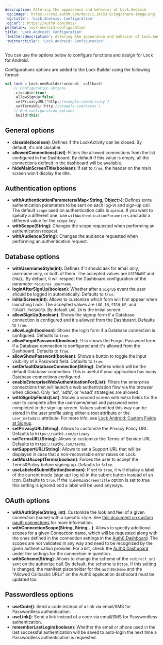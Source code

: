 ```yaml
---
description: Altering the appearance and behavior of Lock.Android
'og:image': https://cdn2.auth0.com/docs/1.14553.0/img/share-image.png
'og:title': 'Lock.Android: Configuration'
'og:url': https://auth0.com/docs/
permalink: lock-android-configuration
title: 'Lock.Android: Configuration'
'twitter:description': Altering the appearance and behavior of Lock.Android
'twitter:title': 'Lock.Android: Configuration'
---
```

You can use the options below to configure functions and design for Lock for Android.

Configurations options are added to the Lock Builder using the following format:

```kotlin lines
val lock = Lock.newBuilder(account, callback)
    // Configuration options
    .closable(true)
    .allowSignUp(false)
    .setPrivacyURL('http://example.com/privacy')
    .setTermsURL('http://example.com/terms')
    // End configuration options
    .build(this)
```

## General options

* **closable(boolean)**: Defines if the LockActivity can be closed. By default, it's not closable.
* **allowedConnections(List)**: Filters the allowed connections from the list configured in the Dashboard. By default if this value is empty, all the connections defined in the dashboard will be available.
* **hideMainScreenTitle(boolean)**: If set to `true`, the header on the main screen won't display the title.

## Authentication options

* **withAuthenticationParameters(Map\<String, Object>)**: Defines extra authentication parameters to be sent on each log-in and sign-up call. The default `scope` used on authentication calls is `openid`. If you want to specify a different one, use `withAuthenticationParameters` and add a different value for the `scope` key.
* **withScope(String)**: Changes the scope requested when performing an authentication request.
* **withAudience(String)**: Changes the <Tooltip tip="Audience: Unique identifier of the audience for an issued token. Named aud in a token, its value contains the ID of either an application (Client ID) for an ID Token or an API (API Identifier) for an Access Token." cta="View Glossary" href="/docs/glossary?term=audience">audience</Tooltip> requested when performing an authentication request.

## Database options

* **withUsernameStyle(int)**: Defines if it should ask for email only, username only, or both of them. The accepted values are `USERNAME` and `EMAIL`. By default, it will respect the Dashboard configuration of the parameter `requires_username`.
* **loginAfterSignUp(boolean)**: Whether after a `SignUp` event the user should be logged in automatically. Defaults to `true`.
* **initialScreen(int)**: Allows to customize which form will first appear when launching Lock. The accepted values are `LOG_IN`, `SIGN_UP`, and `FORGOT_PASSWORD`. By default `LOG_IN` is the initial screen.
* **allowSignUp(boolean)**: Shows the signup form if a Database connection is configured and it's allowed from the Dashboard. Defaults to `true`.
* **allowLogIn(boolean)**: Shows the login form if a Database connection is configured. Defaults to `true`.
* **allowForgotPassword(boolean)**: This shows the Forgot Password form if a Database connection is configured and it's allowed from the Dashboard. Defaults to `true`.
* **allowShowPassword(boolean)**: Shows a button to toggle the input visibility of a Password field. Defaults to `true`.
* **setDefaultDatabaseConnection(String)**: Defines which will be the default Database connection. This is useful if your application has many Database connections configured.
* **enableEnterpriseWebAuthenticationFor(List)**: Filters the enterprise connections that will launch a web authentication flow via the browser when clicked. Only 'ad', 'adfs', or 'waad' strategies are allowed.
* **withSignUpFields(List)**: Shows a second screen with extra fields for the user to complete after the username/email and password were completed in the sign-up screen. Values submitted this way can be stored in the user profile using either a root attribute or the `user_metadata` attribute. For more info, see [Lock Android: Custom Fields at Signup](/docs/lock-android-custom-fields-at-signup).
* **setPrivacyURL(String)**: Allows to customize the Privacy Policy URL. Defaults to `https://auth0.com/privacy`.
* **setTermsURL(String)**: Allows to customize the Terms of Service URL. Defaults to `https://auth0.com/terms`.
* **setSupportURL(String)**: Allows to set a Support URL that will be displayed in case that a non-recoverable error raises on Lock.
* **setMustAcceptTerms(boolean)**: Forces the user to accept the Terms&Policy before signing up. Defaults to `false`.
* **useLabeledSubmitButton(boolean)**: If set to `true`, it will display a label of the current mode (sign up/ log in) in the submit button instead of an icon. Defaults to `true`. If the `hideMainScreenTitle` option is set to true this setting is ignored and a label will be used anyways.

## OAuth options

* **withAuthStyle(String, int)**: Customize the look and feel of a given connection (name) with a specific style. See [this document on custom oauth connections](/docs/libraries/lock-android/lock-android-custom-theming) for more information.
* **withConnectionScope(String, String...)**: Allows to specify additional scopes for a given Connection name, which will be requested along with the ones defined in the connection settings in the [Auth0 Dashboard](https://manage.auth0.com/#). The scopes are not validated in any way and need to be recognized by the given authentication provider. For a list, check the [Auth0 Dashboard](https://manage.auth0.com/#) under the settings for the connection in question.
* **withScheme(String)**: Allows to change the scheme of the `redirect_uri` sent on the authorize call. By default, the scheme is `https`. If this setting is changed, the manifest placeholder for the `auth0Scheme` and the "Allowed Callbacks URLs" on the Auth0 application dashboard must be updated too.

## Passwordless options

* **useCode()**: Send a code instead of a link via email/SMS for <Tooltip tip="Passwordless: Form of authentication that does not rely on a password as the first factor." cta="View Glossary" href="/docs/glossary?term=Passwordless">Passwordless</Tooltip> authentication.
* **useLink()**: Send a link instead of a code via email/SMS for Passwordless authentication.
* **rememberLastLogin(boolean)**: Whether the email or phone used in the last successful authentication will be saved to auto-login the next time a Passwordless authentication is requested.